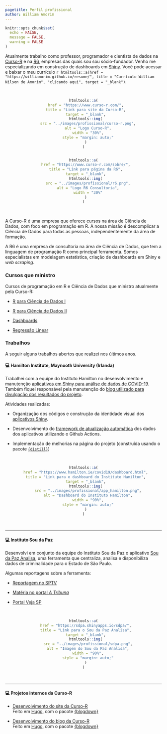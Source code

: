 ```yaml
---
pagetitle: Perfil profissional
author: William Amorim
---
```


```r
knitr::opts_chunk$set(
  echo = FALSE,
  message = FALSE,
  warning = FALSE
)
```

Atualmente trabalho como professor, programador e cientista de dados na [Curso-R](https://www.curso-r.com/) e na [R6](https://www.curso-r.com/sobre/), empresas das quais sou sou sócio-fundador. Venho me especializando em construção de dashboards em [Shiny](https://shiny.rstudio.com/gallery/). Você pode acessar e baixar o meu currículo `r htmltools::a(href = "https://williamorim.github.io/resume/", title = "Currículo William Nilson de Amorim", "clicando aqui", target = "_blank")`.

<br>
<center>
```r
htmltools::a(
  href = "https://www.curso-r.com/",
  title = "Link para site da Curso-R",
  target = "_blank",
  htmltools::img(
    src = "../images/profissional/curso-r.png",
    alt = "Logo Curso-R",
    width = "30%",
    style = "margin: auto;"
  )
)


htmltools::a(
  href = "https://www.curso-r.com/sobre/",
  title = "Link para página da R6",
  target = "_blank",
  htmltools::img(
    src = "../images/profissional/r6.png",
    alt = "Logo R6 Consultoria",
    width = "30%"
  )
)
```
</center>
<br>

A Curso-R é uma empresa que oferece cursos na área de Ciência de Dados, com foco em programação em R. A nossa missão é descomplicar a Ciência de Dados para todas as pessoas, independentemente da área de formação.

A R6 é uma empresa de consultoria na área de Ciência de Dados, que tem a linguagem de programação R como principal ferramenta. Somos especialistas em modelagem estatística, criação de dashboards em Shiny e *web scraping*.

### Cursos que ministro

Cursos de programação em R e Ciência de Dados que ministro atualmente pela Curso-R:

- [R para Ciência de Dados I](https://www.curso-r.com/cursos/r4ds-1/)

- [R para Ciência de Dados II](https://www.curso-r.com/cursos/r4ds-2/)

- [Dashboards](https://www.curso-r.com/cursos/dashboards/)

- [Regressão Linear](https://www.curso-r.com/cursos/regressao-linear/)

### Trabalhos

A seguir alguns trabalhos abertos que realizei nos últimos anos.

#### &#128187; Hamilton Institute, Maynooth University (Irlanda)

Trabalhei com a equipe do Instituto Hamilton no desenvolvimento e manutenção [aplicativos em Shiny para análise de dados de COVID-19](https://www.hamilton.ie/covid19/dashboard.html). Também fiquei responsável pela manutenção do [blog utilizado para divulgação dos resultados do projeto](https://www.hamilton.ie/covid19/).

Atividades realizadas:

- Organização dos códigos e construção da identidade visual dos [aplicativos Shiny](https://www.hamilton.ie/covid19/dashboard.html).

- Desenvolvimento do [framework de atualização automática](https://github.com/hamilton-institute/hamiltonCovid19/actions) dos dados dos aplicativos utilizando o Github Actions.

- Implementação de melhorias na página do projeto (construída usando o pacote [`{distill}`](https://rstudio.github.io/distill/))

<br>
<center>
```r
htmltools::a(
  href = "https://www.hamilton.ie/covid19/dashboard.html",
  title = "Link para o dashboard do Instituto Hamilton",
  target = "_blank",
  htmltools::img(
    src = "../images/profissional/app_hamilton.png",
    alt = "Dashboard do Instituto Hamilton",
    width = "90%",
    style = "margin: auto;"
  )
)
```
</center>
<br>

<hr>

#### &#128187; Instituto Sou da Paz

Desenvolvi em conjunto da equipe do Instituto Sou da Paz o aplicativo [Sou da Paz Analisa](https://sdpa.shinyapps.io/sdpa/), uma ferramenta que centraliza, analisa e disponibiliza dados de criminalidade para o Estado de São Paulo.

Algumas reportagens sobre a ferramenta:

- [Reportagem no SPTV](https://g1.globo.com/sp/sao-paulo/noticia/2021/01/26/dez-delegacias-com-mais-registros-de-roubos-durante-a-pandemia-ficam-nas-zonas-sul-e-leste-de-sp.ghtml)

- [Matéria no portal *A Tribuna*](https://www.atribuna.com.br/cidades/plataforma-fornece-localiza%C3%A7%C3%A3o-de-%C3%ADndices-criminais-da-baixada-santista-1.139379)

- [Portal Veja SP](https://vejasp.abril.com.br/cidades/instituto-sou-da-paz-mapas-violencia-sp/)

<br>
<center>
```r
htmltools::a(
  href = "https://sdpa.shinyapps.io/sdpa/",
  title = "Link para o Sou da Paz Analisa",
  target = "_blank",
  htmltools::img(
    src = "../images/profissional/sdpa.png",
    alt = "Imagem do Sou da Paz Analisa",
    width = "90%",
    style = "margin: auto;"
  )
)
```
</center>
<br>

<hr>

#### &#128187; Projetos internos da Curso-R

- [Desenvolvimento do site da Curso-R](https://curso-r.com/)
<br><span class = "obs">Feito em <a href = "https://gohugo.io/" target = "_blank">Hugo</a>, com o pacote <a href = "https://bookdown.org/yihui/blogdown/" target = "_blank">{blogdown}</a></span>

- [Desenvolvimento do blog da Curso-R](https://blog.curso-r.com/)
<br><span class = "obs">Feito em <a href = "https://gohugo.io/" target = "_blank">Hugo</a>, com o pacote <a href = "https://bookdown.org/yihui/blogdown/" target = "_blank">{blogdown}</a></span>
